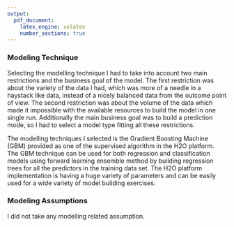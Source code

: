 ```yaml
---
output:
  pdf_document:
    latex_engine: xelatex
    number_sections: true
---
```


### Modeling Technique

Selecting the modelling technique I had to take into account two main restrictions and the business goal of the model. The first restriction was about the variety of the data I had, which was more of a needle in a haystack like data, instead of a nicely balanced data from the outcome point of view. The second restriction was about the volume of the data which made it impossible with the available resources to build the model in one single run. Additionally the main business goal was to build a prediction mode, so I had to select a model type fitting all these restrictions.

The modelling techniques I selected is the Gradient Boosting Machine (GBM) provided as one of the supervised algorithm in the H2O platform. The GBM technique can be used for both regression and classification models using forward learning ensemble method by building regression trees for all the predictors in the training data set. The H2O platform implementation is having a huge variety of parameters and can be easily used for a wide variety of model building exercises.

### Modeling Assumptions

I did not take any modelling related assumption.
